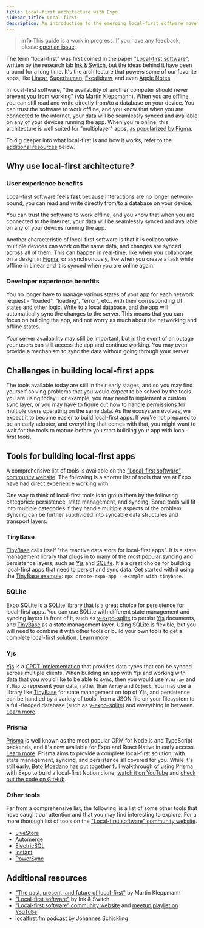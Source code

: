```yaml
---
title: Local-first architecture with Expo
sidebar_title: Local-first
description: An introduction to the emerging local-first software movement, including links to relevant learning resources and tools.
---
```


> **info** This guide is a work in progress. If you have any feedback, please [open an issue](https://github.com/expo/expo/issues/new/choose).

The term "local-first" was first coined in the paper ["Local-first software"](https://www.inkandswitch.com/local-first/), written by the research lab [Ink & Switch](https://www.inkandswitch.com/), but the ideas behind it have been around for a long time. It's the architecture that powers some of our favorite apps, like [Linear](https://linear.app/), [Superhuman](https://superhuman.com/), [Excalidraw](https://excalidraw.com/), and even [Apple Notes](https://en.wikipedia.org/wiki/Notes_(Apple)).

In local-first software, "the availability of another computer should never prevent you from working" ([via Martin Kleppmann](https://www.youtube.com/watch?v=NMq0vncHJvU)). When you are offline, you can still read and write directly from/to a database on your device. You can trust the software to work offline, and you know that when you are connected to the internet, your data will be seamlessly synced and available on any of your devices running the app. When you're online, this architecture is well suited for "multiplayer" apps, [as popularized by Figma](https://www.figma.com/blog/how-figmas-multiplayer-technology-works/).

To dig deeper into what local-first is and how it works, refer to the [additional resources](#additional-resources) below.


## Why use local-first architecture?

### User experience benefits

Local-first software feels **fast** because interactions are no longer network-bound, you can read and write directly from/to a database on your device.

You can trust the software to work offline, and you know that when you are connected to the internet, your data will be seamlessly synced and available on any of your devices running the app.

Another characteristic of local-first software is that it is collaborative - multiple devices can work on the same data, and changes are synced across all of them. This can happen in real-time, like when you collaborate on a design in [Figma](https://www.figma.com/), or asynchronously, like when you create a task while offline in Linear and it is synced when you are online again.

### Developer experience benefits

You no longer have to manage various states of your app for each network request - "loaded", "loading", "error", etc., with their corresponding UI states and other logic. Write to a local database, and the app will automatically sync the changes to the server. This means that you can focus on building the app, and not worry as much about the networking and offline states.

Your server availability may still be important, but in the event of an outage your users can still access the app and continue working. You may even provide a mechanism to sync the data without going through your server.

## Challenges in building local-first apps

The tools available today are still in their early stages, and so you may find yourself solving problems that you would expect to be solved by the tools you are using today. For example, you may need to implement a custom sync layer, or you may have to figure out how to handle permissions for multiple users operating on the same data. As the ecosystem evolves, we expect it to become easier to build local-first apps. If you're not prepared to be an early adopter, and everything that comes with that, you might want to wait for the tools to mature before you start building your app with local-first tools.

## Tools for building local-first apps

A comprehensive list of tools is available on the ["Local-first software" community website](https://localfirstweb.dev/). The following is a shorter list of tools that we at Expo have had direct experience working with.

One way to think of local-first tools is to group them by the following categories: persistence, state management, and syncing. Some tools will fit into multiple categories if they handle multiple aspects of the problem. Syncing can be further subdivided into syncable data structures and transport layers.

### TinyBase

[TinyBase](https://tinybase.org/) calls itself "the reactive data store for local-first apps". It is a state management library that plugs in to many of the most popular syncing and persistence layers, such as [Yjs](#yjs) and [SQLite](#sqlite). It's a great choice for building local-first apps that need to persist and sync data. Get started with it using the [TinyBase example](https://github.com/expo/examples/tree/master/with-tinybase): `npx create-expo-app --example with-tinybase`.

### SQLite

[Expo SQLite](/versions/latest/sdk/sqlite/) is a SQLite library that is a great choice for persistence for local-first apps. You can use SQLite with different state management and syncing layers in front of it, such as [y-expo-sqlite](https://github.com/brentvatne/y-expo-sqlite) to persist [Yjs](#yjs) documents, and [TinyBase](#tinybase) as a state management layer. Using SQLite is flexible, but you will need to combine it with other tools or build your own tools to get a complete local-first solution. [Learn more](https://docs.expo.dev/versions/latest/sdk/sqlite/).

### Yjs

[Yjs](https://github.com/yjs/yjs) is a [CRDT implementation](https://github.com/yjs/yjs?tab=readme-ov-file#yjs-crdt-algorithm) that provides data types that can be synced across multiple clients. When building an app with Yjs and working with data that you would like to be able to sync, then you would use `Y.Array` and `Y.Map` to represent your data, rather than `Array` and `Object`. You may use a library like [TinyBase](#tinybase) for state management on top of Yjs, and persistence can be handled by a variety of tools, from a JSON file on your filesystem to a full-fledged database (such as [y-expo-sqlite](https://github.com/brentvatne/y-expo-sqlite)) and everything in between. [Learn more](https://github.com/yjs/yjs).

### Prisma

[Prisma](https://prisma.io) is well known as the most popular ORM for Node.js and TypeScript backends, and it's now available for Expo and React Native in early access. [Learn more](https://www.prisma.io/blog/bringing-prisma-orm-to-react-native-and-expo). Prisma aims to provide a complete local-first solution, with state management, syncing, and persistence all covered for you. While it's still early, [Beto Moedano](https://github.com/betomoedano) has put together full walkthrough of using Prisma with Expo to build a local-first Notion clone, [watch it on YouTube](https://www.youtube.com/watch?v=uTrPte0sCiw) and [check out the code on GitHub](https://github.com/betomoedano/React-Native-Notion-Clone).

### Other tools

Far from a comprehensive list, the following iis a list of some other tools that have caught our attention and that you may find interesting to explore. For a more thorough list of tools on the ["Local-first software" community website](https://localfirstweb.dev/).

- [LiveStore](https://github.com/livestorejs/livestore)
- [Automerge](https://automerge.org/)
- [ElectricSQL](https://electric-sql.com/)
- [Instant](https://www.instantdb.com/)
- [PowerSync](https://www.powersync.com/)

## Additional resources

- ["The past, present, and future of local-first"](https://www.youtube.com/watch?v=NMq0vncHJvU) by Martin Kleppmann
- ["Local-first software"](https://www.inkandswitch.com/local-first/) by Ink & Switch
- ["Local-first software" community website](https://localfirstweb.dev/) and [meetup playlist on YouTube](https://www.youtube.com/playlist?list=PLTbD2QA-VMnXFsLbuPGz1H-Najv9MD2-H)
- [localfirst.fm podcast](https://localfirst.fm/) by Johannes Schickling